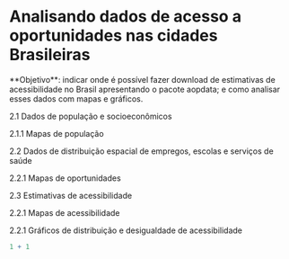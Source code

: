 # Analisando dados de acesso a oportunidades nas cidades Brasileiras

\*\*Objetivo\*\*: indicar onde é possível fazer download de estimativas de acessibilidade no Brasil apresentando o pacote aopdata; e como analisar esses dados com mapas e gráficos.

2.1 Dados de população e socioeconômicos

2.1.1 Mapas de população

2.2 Dados de distribuição espacial de empregos, escolas e serviços de saúde

2.2.1 Mapas de oportunidades

2.3 Estimativas de acessibilidade

2.2.1 Mapas de acessibilidade

2.2.1 Gráficos de distribuição e desigualdade de acessibilidade

```r
1 + 1
```
